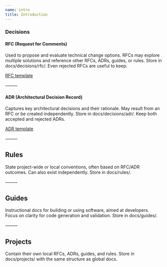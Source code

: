 ```yaml
---
name: intro
title: Introduction
---
```


### Decisions

#### RFC (Request for Comments)

Used to propose and evaluate technical change options. RFCs may explore multiple solutions and reference other RFCs, ADRs, guides, or rules. Store in docs/decisions/rfc/. Even rejected RFCs are useful to keep.

[RFC template](https://github.com/tensorflow/community/blob/master/rfcs/yyyymmdd-rfc-template.md)

⸻

#### ADR (Architectural Decision Record)

Captures key architectural decisions and their rationale. May result from an RFC or be created independently. Store in docs/decisions/adr/. Keep both accepted and rejected ADRs.

[ADR template](https://github.com/joelparkerhenderson/architecture-decision-record/blob/main/locales/en/templates/decision-record-template-by-michael-nygard/index.md)

⸻

## Rules

State project-wide or local conventions, often based on RFC/ADR outcomes. Can also exist independently. Store in docs/rules/.

⸻

## Guides

Instructional docs for building or using software, aimed at developers. Focus on clarity for code generation and validation. Store in docs/guides/.

⸻

## Projects

Contain their own local RFCs, ADRs, guides, and rules. Store in docs/projects/ with the same structure as global docs.
